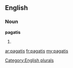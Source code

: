 ==English==

===Noun===
'''pagatis'''

# {{plural of|[[pagati]]}}

[[Category:English plurals]]

[[ar:pagatis]]
[[fr:pagatis]]
[[my:pagatis]]